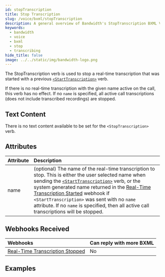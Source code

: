 ```yaml
---
id: stopTranscription
title: Stop Transcription
slug: /voice/bxml/stopTranscription
description: A general overview of Bandwidth's StopTranscription BXML Verb
keywords:
  - bandwidth
  - voice
  - bxml
  - stop
  - transcribing
hide_title: false
image: ../../static/img/bandwidth-logo.png
---
```



The StopTranscription verb is used to stop a real-time transcription that was started with a previous [`<StartTranscription>`][1] verb.

If there is no real-time transcription with the given name active on the call, this verb has no effect.
If no `name` is specified, all active call transcriptions (does not include transcribed recordings) are stopped.

## Text Content

There is no text content available to be set for the `<StopTranscription>` verb.

## Attributes

| Attribute          | Description                                                                                                                                                                                                                                                       |
|:-------------------|:------------------------------------------------------------------------------------------------------------------------------------------------------------------------------------------------------------------------------------------------------------------|
| name               | (optional) The name of the real-time transcription to stop. This is either the user selected name when sending the [`<StartTranscription>`][1] verb, or the system generated name returned in the [Real-Time Transcription Started][2] webhook if `<StartTranscription>` was sent with no `name` attribute. If no `name` is specified, then all active call transcriptions will be stopped. |

## Webhooks Received

| Webhooks                   | Can reply with more BXML |
|:---------------------------|:-------------------------|
| [Real-Time Transcription Stopped][3]  | No                       |

## Examples

[1]: /docs/voice/bxml/startTranscription
[2]: /docs/voice/webhooks/realTimeTranscriptionStarted
[3]: /docs/voice/webhooks/realTimeTranscriptionStopped
